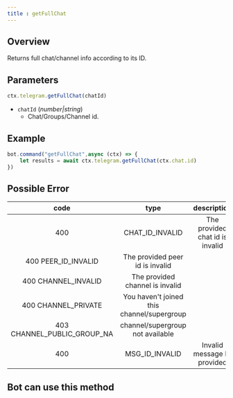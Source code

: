 ```yaml
---
title : getFullChat
---
```

## Overview
Returns full chat/channel info according to its ID.
## Parameters
```ts 
ctx.telegram.getFullChat(chatId)
```
- `chatId` (_number|string_)
    - Chat/Groups/Channel id.
## Example
```ts:index.ts highlight=2
bot.command("getFullChat",async (ctx) => {
    let results = await ctx.telegram.getFullChat(ctx.chat.id)
})
```
## Possible Error

|             code              |                    type                    |           description           |
|:-----------------------------:|:------------------------------------------:|:-------------------------------:|
|              400              |             CHAT_ID_INVALID              | The provided chat id is invalid |
|     400 PEER_ID_INVALID     |      The provided peer id is invalid       |                                 |
|      400 CHANNEL_INVALID      |      The provided channel is invalid       |                                 |
|      400 CHANNEL_PRIVATE      | You haven't joined this channel/supergroup |                                 |
| 403 CHANNEL_PUBLIC_GROUP_NA |      channel/supergroup not available      |                                 |
|              400              |              MSG_ID_INVALID              |   Invalid message ID provided   |

## Bot can use this method